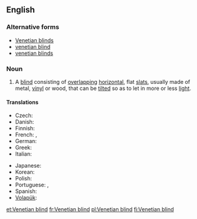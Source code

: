 ==English==
{{wikipedia}}

===Alternative forms===
* [[Venetian blinds]]
* [[venetian blind]]
* [[venetian blinds]]

===Noun===
{{en-noun|head=[[Venetian]] [[blind]]}}

# A [[blind]] consisting of [[overlapping]] [[horizontal]], flat [[slat]]s, usually made of metal, [[vinyl]] or wood, that can be [[tilt]]ed so as to let in more or less [[light]].

====Translations====
{{trans-top|blind consisting of overlapping horizontal slats}}
* Czech: {{t-|cs|žaluzie|f|p}}
* Danish: {{t-|da|persienne|c}}
* Finnish: {{t-|fi|sälekaihdin}}
* French: {{t+|fr|store vénitien|m}}, {{t+|fr|jalousie|f}}
* German: {{t+|de|Jalousie|f}}
* Greek: {{t+|el|παντζούρι|n|tr=pantzoúri}}
* Italian: {{t+|it|veneziana|f}}
{{trans-mid}}
* Japanese: {{t-|ja|ブラインド|sc=Jpan}}
* Korean: {{t-|ko|베네치안 블라인드|sc=Kore|tr=benechian beullaindeu}}
* Polish: {{t+|pl|żaluzja}}
* Portuguese: {{t+|pt|persiana|f}}, {{t-|pt|veneziana|f}}
* Spanish: {{t-|es|persiana|f}}
* [[Volapük]]: {{t-|vo|jalusid}}
{{trans-bottom}}

[[et:Venetian blind]]
[[fr:Venetian blind]]
[[pl:Venetian blind]]
[[fi:Venetian blind]]